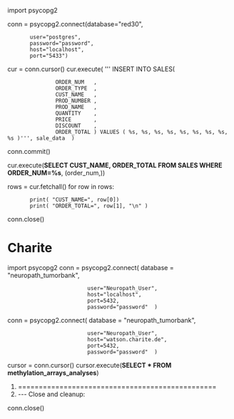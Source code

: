 import psycopg2

conn = psycopg2.connect(database="red30",
    	user="postgres",
    	password="password",
    	host="localhost",
    	port="5433")


cur = conn.cursor()
cur.execute(  ''' INSERT INTO SALES(
                ORDER_NUM   ,
                ORDER_TYPE  ,
                CUST_NAME   ,
                PROD_NUMBER ,
                PROD_NAME   ,
                QUANTITY    ,
                PRICE       ,
                DISCOUNT    ,
                ORDER_TOTAL ) VALUES ( %s, %s, %s, %s, %s, %s, %s, %s, %s )''', sale_data  )
conn.commit()



cur.execute(''' SELECT CUST_NAME, ORDER_TOTAL FROM SALES WHERE ORDER_NUM=%s''', (order_num,))

rows = cur.fetchall()
for row in rows:
        print( "CUST_NAME=", row[0])
        print( "ORDER_TOTAL=", row[1], "\n" ) 



conn.close()


= Charite =


import psycopg2
conn = psycopg2.connect( database = "neuropath_tumorbank", 
                          user="Neuropath_User", 
                          host="localhost", 
                          port=5432, 
                          password="password"  )


conn = psycopg2.connect( database = "neuropath_tumorbank", 
                          user="Neuropath_User", 
                          host="watson.charite.de", 
                          port=5432, 
                          password="password"  )

cursor = conn.cursor()
cursor.execute(''' SELECT * FROM methylation_arrays_analyses ''')

# ================================================
# --- Close and cleanup:


conn.close()

